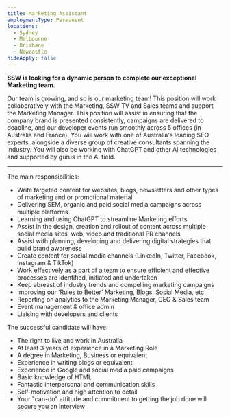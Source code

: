 ```yaml
---
title: Marketing Assistant
employmentType: Permanent
locations:
  - Sydney
  - Melbourne
  - Brisbane
  - Newcastle
hideApply: false
---
```


**SSW is looking for a dynamic person to complete our exceptional Marketing team.**

Our team is growing, and so is our marketing team! This position will work collaboratively with the Marketing, SSW TV and Sales teams and support the Marketing Manager. This position will assist in ensuring that the company brand is presented consistently, campaigns are delivered to deadline, and our developer events run smoothly across 5 offices (in Australia and France). You will work with one of Australia's leading SEO experts, alongside a diverse group of creative consultants spanning the industry. You will also be working with ChatGPT and other AI technologies and supported by gurus in the AI field. 

***

The main responsibilities:

* Write targeted content for websites, blogs, newsletters and other types of marketing and or promotional material
* Delivering SEM, organic and paid social media campaigns across multiple platforms
* Learning and using ChatGPT to streamline Marketing efforts 
* Assist in the design, creation and rollout of content across multiple social media sites, web, video and traditional PR channels
* Assist with planning, developing and delivering digital strategies that build brand awareness
* Create content for social media channels (LinkedIn, Twitter, Facebook, Instagram & TikTok)
* Work effectively as a part of a team to ensure efficient and effective processes are identified, initiated and undertaken
* Keep abreast of industry trends and compelling marketing campaigns
* Improving our ‘Rules to Better’ Marketing, Blogs, Social Media, etc
* Reporting on analytics to the Marketing Manager, CEO & Sales team
* Event management & office admin
* Liaising with developers and clients

The successful candidate will have:

* The right to live and work in Australia
* At least 3 years of experience in a Marketing Role
* A degree in Marketing, Business or equivalent
* Experience in writing blogs or equivalent
* Experience in Google and social media paid campaigns
* Basic knowledge of HTML
* Fantastic interpersonal and communication skills
* Self-motivation and high attention to detail
* Your "can-do" attitude and commitment to getting the job done will secure you an interview
